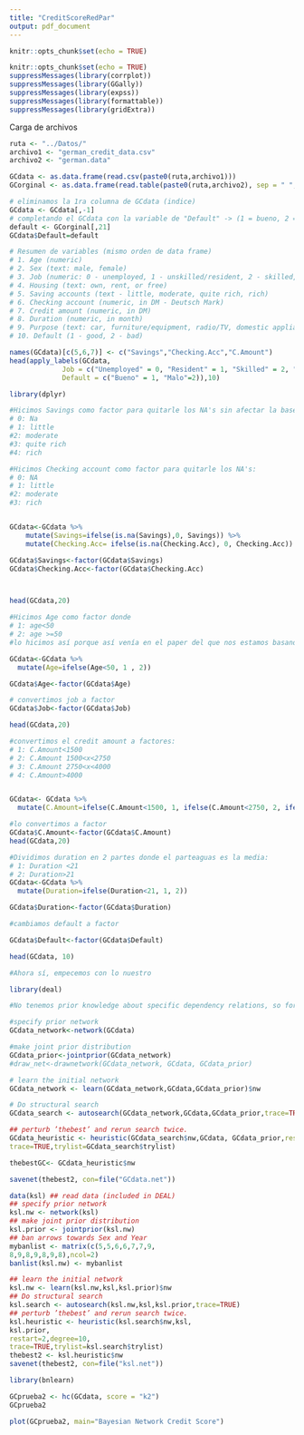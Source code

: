 ```yaml
---
title: "CreditScoreRedPar"
output: pdf_document
---
```


```r
knitr::opts_chunk$set(echo = TRUE)
```

```r
knitr::opts_chunk$set(echo = TRUE)
suppressMessages(library(corrplot))
suppressMessages(library(GGally))
suppressMessages(library(expss))
suppressMessages(library(formattable))
suppressMessages(library(gridExtra))
```

Carga de archivos
```r
ruta <- "../Datos/"
archivo1 <- "german_credit_data.csv"
archivo2 <- "german.data"

GCdata <- as.data.frame(read.csv(paste0(ruta,archivo1)))
GCorginal <- as.data.frame(read.table(paste0(ruta,archivo2), sep = " ", header = F))

# eliminamos la 1ra columna de GCdata (indice)
GCdata <- GCdata[,-1]
# completando el GCdata con la variable de "Default" -> (1 = bueno, 2 = malo)
default <- GCorginal[,21]
GCdata$Default=default

# Resumen de variables (mismo orden de data frame)
# 1. Age (numeric)
# 2. Sex (text: male, female)
# 3. Job (numeric: 0 - unemployed, 1 - unskilled/resident, 2 - skilled, 3 - highly skilled)
# 4. Housing (text: own, rent, or free)
# 5. Saving accounts (text - little, moderate, quite rich, rich)
# 6. Checking account (numeric, in DM - Deutsch Mark)
# 7. Credit amount (numeric, in DM)
# 8. Duration (numeric, in month)
# 9. Purpose (text: car, furniture/equipment, radio/TV, domestic appliances, repairs, education, business, vacation/others) 
# 10. Default (1 - good, 2 - bad)

names(GCdata)[c(5,6,7)] <- c("Savings","Checking.Acc","C.Amount")
head(apply_labels(GCdata,
             Job = c("Unemployed" = 0, "Resident" = 1, "Skilled" = 2, "Officer" = 3),
             Default = c("Bueno" = 1, "Malo"=2)),10)
```

```r
library(dplyr)

#Hicimos Savings como factor para quitarle los NA's sin afectar la base de datos
# 0: Na 
# 1: little
#2: moderate
#3: quite rich
#4: rich

#Hicimos Checking account como factor para quitarle los NA's:
# 0: NA
# 1: little
#2: moderate
#3: rich


GCdata<-GCdata %>%
    mutate(Savings=ifelse(is.na(Savings),0, Savings)) %>%
    mutate(Checking.Acc= ifelse(is.na(Checking.Acc), 0, Checking.Acc))

GCdata$Savings<-factor(GCdata$Savings)
GCdata$Checking.Acc<-factor(GCdata$Checking.Acc)



head(GCdata,20)
```
```r
#Hicimos Age como factor donde 
# 1: age<50
# 2: age >=50
#lo hicimos así porque así venía en el paper del que nos estamos basando

GCdata<-GCdata %>%
  mutate(Age=ifelse(Age<50, 1 , 2))

GCdata$Age<-factor(GCdata$Age)

# convertimos job a factor
GCdata$Job<-factor(GCdata$Job)

head(GCdata,20)
```
```r
#convertimos el credit amount a factores:
# 1: C.Amount<1500
# 2: C.Amount 1500<x<2750
# 3: C.Amount 2750<x<4000
# 4: C.Amount>4000


GCdata<- GCdata %>%
  mutate(C.Amount=ifelse(C.Amount<1500, 1, ifelse(C.Amount<2750, 2, ifelse(C.Amount<4000, 3, 4))))

#lo convertimos a factor 
GCdata$C.Amount<-factor(GCdata$C.Amount)
head(GCdata,20)
```

```r
#Dividimos duration en 2 partes donde el parteaguas es la media:
# 1: Duration <21
# 2: Duration>21 
GCdata<-GCdata %>%
  mutate(Duration=ifelse(Duration<21, 1, 2))

GCdata$Duration<-factor(GCdata$Duration)

```

```r
#cambiamos default a factor

GCdata$Default<-factor(GCdata$Default)

head(GCdata, 10)
```

```r
#Ahora sí, empecemos con lo nuestro

library(deal)
```


```r
#No tenemos prior knowledge about specific dependency relations, so for simplicity we use the empty DAG as the prior DAG and let the probability distribution of the discrete variables be uniform

#specify prior network
GCdata_network<-network(GCdata)

#make joint prior distribution
GCdata_prior<-jointprior(GCdata_network)
#draw_net<-drawnetwork(GCdata_network, GCdata, GCdata_prior)

# learn the initial network
GCdata_network <- learn(GCdata_network,GCdata,GCdata_prior)$nw

# Do structural search
GCdata_search <- autosearch(GCdata_network,GCdata,GCdata_prior,trace=TRUE)

## perturb ’thebest’ and rerun search twice.
GCdata_heuristic <- heuristic(GCdata_search$nw,GCdata, GCdata_prior,restart=2,degree=10,
trace=TRUE,trylist=GCdata_search$trylist)

thebestGC<- GCdata_heuristic$nw

```

```r
savenet(thebest2, con=file("GCdata.net"))
```
```r
data(ksl) ## read data (included in DEAL)
## specify prior network
ksl.nw <- network(ksl)
## make joint prior distribution
ksl.prior <- jointprior(ksl.nw)
## ban arrows towards Sex and Year
mybanlist <- matrix(c(5,5,6,6,7,7,9,
8,9,8,9,8,9,8),ncol=2)
banlist(ksl.nw) <- mybanlist

## learn the initial network
ksl.nw <- learn(ksl.nw,ksl,ksl.prior)$nw
## Do structural search
ksl.search <- autosearch(ksl.nw,ksl,ksl.prior,trace=TRUE)
## perturb ’thebest’ and rerun search twice.
ksl.heuristic <- heuristic(ksl.search$nw,ksl,
ksl.prior,
restart=2,degree=10,
trace=TRUE,trylist=ksl.search$trylist)
thebest2 <- ksl.heuristic$nw
savenet(thebest2, con=file("ksl.net"))

```
```r
library(bnlearn)
```

```r

GCprueba2 <- hc(GCdata, score = "k2")
GCprueba2

plot(GCprueba2, main="Bayesian Network Credit Score")
```


